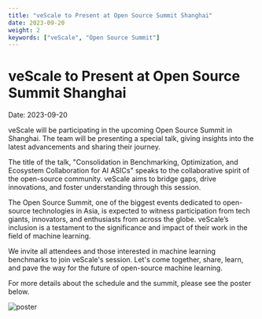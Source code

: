 ```yaml
---
title: "veScale to Present at Open Source Summit Shanghai"
date: 2023-09-20
weight: 2
keywords: ["veScale", "Open Source Summit"]
---
```


# veScale to Present at Open Source Summit Shanghai

Date: 2023-09-20

veScale will be participating in the upcoming Open Source Summit in Shanghai. The team will be presenting a special talk, giving insights into the latest advancements and sharing their journey.

The title of the talk, "Consolidation in Benchmarking, Optimization, and Ecosystem Collaboration for AI ASICs" speaks to the collaborative spirit of the open-source community. veScale aims to bridge gaps, drive innovations, and foster understanding through this session.

The Open Source Summit, one of the biggest events dedicated to open-source technologies in Asia, is expected to witness participation from tech giants, innovators, and enthusiasts from across the globe. veScale’s inclusion is a testament to the significance and impact of their work in the field of machine learning.

We invite all attendees and those interested in machine learning benchmarks to join veScale's session. Let's come together, share, learn, and pave the way for the future of open-source machine learning.

For more details about the schedule and the summit, please see the poster below.



<img src={poster} alt="poster"></img>
